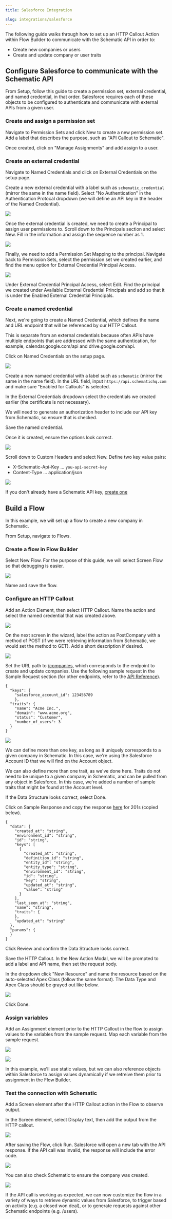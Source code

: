 ```yaml
---
title: Salesforce Integration

slug: integrations/salesforce
---
```



The following guide walks through how to set up an HTTP Callout Action within Flow Builder to communicate with the Schematic API in order to:
* Create new companies or users
* Create and update company or user traits

## Configure Salesforce to communicate with the Schematic API

From Setup, follow this guide to create a permission set, external credential, and named credential, in that order. Salesforce requires each of these objects to be configured to authenticate and communicate with external APIs from a given user.


### Create and assign a permission set

Navigate to Permission Sets and click New to create a new permission set. Add a label that describes the purpose, such as "API Callout to Schematic".

Once created, click on "Manage Assignments" and add assign to a user.

### Create an external credential

Navigate to Named Credentials and click on External Credentials on the setup page.

Create a new external credential with a label such as ```schematic_credential``` (mirror the same in the name field). Select "No Authentication" in the Authentication Protocal dropdown (we will define an API key in the header of the Named Credential).

<img
  src="../../assets/images/salesforce_integration_1.png"
/>

Once the external credential is created, we need to create a Principal to assign user permissions to. Scroll down to the Principals section and select New. Fill in the information and assign the sequence number as 1.

<img
  src="../../assets/images/salesforce_integration_2.png"
/>

Finally, we need to add a Permission Set Mapping to the principal. Navigate back to Permission Sets, select the permission set we created earlier, and find the menu option for External Credential Principal Access.

<img
  src="../../assets/images/salesforce_integration_3.png"
/>

Under External Credential Principal Access, select Edit. Find the principal we created under Available External Credential Principals and add so that it is under the Enabled External Credential Principals.

### Create a named credential

Next, we're going to create a Named Credential, which defines the name and URL endpoint that will be referenced by our HTTP Callout. 

This is separate from an external credentials because often APIs have multiple endpoints that are addressed with the same authentication, for example, calendar.google.com/api and drive.google.com/api.

Click on Named Credentials on the setup page.

<img
  src="../../assets/images/salesforce_integration_4.png"
/>

Create a new namaed credential with a label such as ```schematic``` (mirror the same in the name field). In the URL field, input ```https://api.schematichq.com``` and make sure "Enabled for Callouts" is selected.

In the External Credentials dropdown select the credentials we created earlier (the certificate is not necessary).

We will need to generate an authorization header to include our API key from Schematic, so ensure that is checked.

Save the named credential.

Once it is created, ensure the options look correct.

<img
  src="../../assets/images/salesforce_integration_5.png"
/>

Scroll down to Custom Headers and select New. Define two key value pairs:
* X-Schematic-Api-Key ... ```you-api-secret-key```
* Content-Type ... application/json

<img
  src="../../assets/images/salesforce_integration_6.png"
/>

If you don't already have a Schematic API key, [create one](/quickstart#create-an-api-key)

## Build a Flow

In this example, we will set up a flow to create a new company in Schematic.

From Setup, navigate to Flows.

### Create a flow in Flow Builder

Select New Flow. For the purpose of this guide, we will select Screen Flow so that debugging is easier.

<img
  src="../../assets/images/salesforce_integration_7.png"
/>

Name and save the flow.

### Configure an HTTP Callout

Add an Action Element, then select HTTP Callout. Name the action and select the named credential that was created above.

<img
  src="../../assets/images/salesforce_integration_8.png"
/>

On the next screen in the wizard, label the action as PostCompany with a method of POST (if we were retrieving information from Schematic, we would set the method to GET). Add a short description if desired.

<img
  src="../../assets/images/salesforce_integration_9.png"
/>

Set the URL path to [/companies](/api-reference/companies/upsert-company), which corresponds to the endpoint to create and update companies. Use the following sample request in the Sample Request section (for other endpoints, refer to the [API Reference](/api-reference)).

```
{
  "keys": {
  	"salesforce_account_id": 123456789
  	},
  "traits": {
  	"name": "Acme Inc.",
  	"domain": "www.acme.org",
  	"status": "Customer",
  	"number_of_users": 3
  }
}
 ```

<img
  src="../../assets/images/salesforce_integration_10.png"
/>

We can define more than one key, as long as it uniquely corresponds to a given company in Schematic. In this case, we're using the Salesforce Account ID that we will find on the Account object.

We can also define more than one trait, as we've done here. Traits do not need to be unique to a given company in Schematic, and can be pulled from any object in Salesforce. In this case, we're added a number of sample traits that might be found at the Account level.

If the Data Structure looks correct, select Done.

Click on Sample Response and copy the response [here](/api-reference/companies/upsert-company) for 201s (copied below).

```
{
  "data": {
    "created_at": "string",
    "environment_id": "string",
    "id": "string",
    "keys": [
      {
        "created_at": "string",
        "definition_id": "string",
        "entity_id": "string",
        "entity_type": "string",
        "environment_id": "string",
        "id": "string",
        "key": "string",
        "updated_at": "string",
        "value": "string"
      }
    ],
    "last_seen_at": "string",
    "name": "string",
    "traits": {
    },
    "updated_at": "string"
  },
  "params": {
  }
}
```

Click Review and confirm the Data Structure looks correct.

Save the HTTP Callout. In the New Action Modal, we will be prompted to add a label and API name, then set the request body.

In the dropdown click "New Resource" and name the resource based on the auto-selected Apex Class (follow the same format). The Data Type and Apex Class should be grayed out like below.

<img
  src="../../assets/images/salesforce_integration_11.png"
/>

Click Done.

### Assign variables

Add an Assignment element prior to the HTTP Callout in the flow to assign values to the variables from the sample request. Map each variable from the sample request.

<img
  src="../../assets/images/salesforce_integration_12a.png"
/>

<img
  src="../../assets/images/salesforce_integration_12.png"
/>

In this example, we'll use static values, but we can also reference objects within Salesforce to assign values dynamically if we retreive them prior to assignment in the Flow Builder. 

### Test the connection with Schematic

Add a Screen element after the HTTP Callout action in the Flow to observe output.

In the Screen element, select Display text, then add the output from the HTTP callout.

<img
  src="../../assets/images/salesforce_integration_13.png"
/>

After saving the Flow, click Run. Salesforce will open a new tab with the API response. If the API call was invalid, the response will include the error code.

<img
  src="../../assets/images/salesforce_integration_14.png"
/>

You can also check Schematic to ensure the company was created.

<img
  src="../../assets/images/salesforce_integration_15.png"
/>

If the API call is working as expected, we can now customize the flow in a variety of ways to retrieve dynamic values from Salesforce, to trigger based on activity (e.g. a closed won deal), or to generate requests against other Schematic endpoints (e.g. /users).